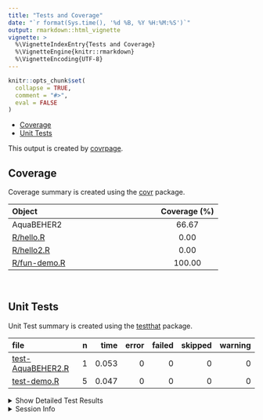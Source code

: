 ```yaml
---
title: "Tests and Coverage"
date: "`r format(Sys.time(), '%d %B, %Y %H:%M:%S')`"
output: rmarkdown::html_vignette
vignette: >
  %\VignetteIndexEntry{Tests and Coverage}
  %\VignetteEngine{knitr::rmarkdown}
  %\VignetteEncoding{UTF-8}
---
```

  
```r
knitr::opts_chunk$set(
  collapse = TRUE,
  comment = "#>",
  eval = FALSE
)
```

<!--- Placeholder for tests/README.md Do Not Edit--->
- <a href="#coverage" id="toc-coverage">Coverage</a>
- <a href="#unit-tests" id="toc-unit-tests">Unit Tests</a>

This output is created by
[covrpage](https://github.com/yonicd/covrpage).

## Coverage

Coverage summary is created using the
[covr](https://github.com/r-lib/covr) package.

| Object                          | Coverage (%) |
|:--------------------------------|:------------:|
| AquaBEHER2                      |    66.67     |
| [R/hello.R](https://github.com/RobelTakele/AquaBEHER2/blob/master/R/hello.R)       |     0.00     |
| [R/hello2.R](https://github.com/RobelTakele/AquaBEHER2/blob/master/R/hello2.R)     |     0.00     |
| [R/fun-demo.R](https://github.com/RobelTakele/AquaBEHER2/blob/master/R/fun-demo.R) |    100.00    |

<br>

## Unit Tests

Unit Test summary is created using the
[testthat](https://github.com/r-lib/testthat) package.

| file                                            |   n |  time | error | failed | skipped | warning |
|:------------------------------------------------|----:|------:|------:|-------:|--------:|--------:|
| [test-AquaBEHER2.R](https://github.chttps://github.com/RobelTakele/AquaBEHER2/blob/master/RobelTakele/AquaBEHER2/blob/master/tests/testthat/test-AquaBEHER2.R) |   1 | 0.053 |     0 |      0 |       0 |       0 |
| [test-demo.R](https://github.chttps://github.com/RobelTakele/AquaBEHER2/blob/master/RobelTakele/AquaBEHER2/blob/master/tests/testthat/test-demo.R)             |   5 | 0.047 |     0 |      0 |       0 |       0 |

<details closed>
<summary>
Show Detailed Test Results
</summary>

| file                                               | context    | test                 | status |   n |  time |
|:---------------------------------------------------|:-----------|:---------------------|:-------|----:|------:|
| [test-AquaBEHER2.R](https://github.chttps://github.com/RobelTakele/AquaBEHER2/blob/master/RobelTakele/AquaBEHER2/blob/master/tests/testthat/test-AquaBEHER2.R#L2) | AquaBEHER2 | multiplication works | PASS   |   1 | 0.053 |
| [test-demo.R](https://github.chttps://github.com/RobelTakele/AquaBEHER2/blob/master/RobelTakele/AquaBEHER2/blob/master/tests/testthat/test-demo.R#L4)             | demo       | Test demo            | PASS   |   5 | 0.047 |

</details>
<details>
<summary>
Session Info
</summary>

| Field    | Value                        |
|:---------|:-----------------------------|
| Version  | R version 4.2.2 (2022-10-31) |
| Platform | x86_64-pc-linux-gnu (64-bit) |
| Running  | Kali GNU/Linux Rolling       |
| Language | en_US                        |
| Timezone | Africa/Addis_Ababa           |

| Package  | Version |
|:---------|:--------|
| testthat | 3.1.6   |
| covr     | 3.6.1   |
| covrpage | 0.2     |

</details>
<!--- Final Status : pass --->

